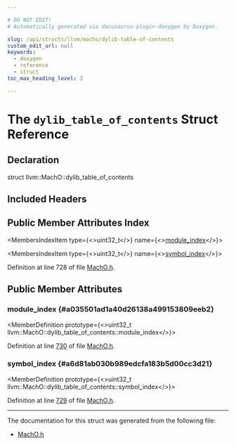 ```yaml
---

# DO NOT EDIT!
# Automatically generated via docusaurus-plugin-doxygen by Doxygen.

slug: /api/structs/llvm/macho/dylib-table-of-contents
custom_edit_url: null
keywords:
  - doxygen
  - reference
  - struct
toc_max_heading_level: 3

---
```





# The `dylib_table_of_contents` Struct Reference

<DoxygenPage pluginConfig={pluginConfig}>



## Declaration

<CodeBlock>struct llvm::MachO::dylib_table_of_contents</CodeBlock>

## Included Headers

<IncludesList>
<IncludesListItem
  filePath="llvm/BinaryFormat/MachO.h"
  permalink="/docs/api/files/include/include/llvm/include/llvm/binaryformat/macho-h"
  isLocal="true" />
</IncludesList>

## Public Member Attributes Index

<MembersIndex>

<MembersIndexItem
  type={<>uint32&#95;t</>}
  name={<><a href="#a035501ad1a40d26138a499153809eeb2">module&#95;index</a></>}>
</MembersIndexItem>

<MembersIndexItem
  type={<>uint32&#95;t</>}
  name={<><a href="#a6d81ab030b989edcfa183b5d00cc3d21">symbol&#95;index</a></>}>
</MembersIndexItem>

</MembersIndex>


Definition at line 728 of file <a href="/docs/api/files/include/include/llvm/include/llvm/binaryformat/macho-h">MachO.h</a>.

<SectionDefinition>

## Public Member Attributes

### module&#95;index {#a035501ad1a40d26138a499153809eeb2}

<MemberDefinition
  prototype={<>uint32&#95;t llvm::MachO::dylib&#95;table&#95;of&#95;contents::module&#95;index</>}>

Definition at line <a href="/docs/api/files/include/include/llvm/include/llvm/binaryformat/macho-h/#l00730">730</a> of file <a href="/docs/api/files/include/include/llvm/include/llvm/binaryformat/macho-h">MachO.h</a>.
</MemberDefinition>

### symbol&#95;index {#a6d81ab030b989edcfa183b5d00cc3d21}

<MemberDefinition
  prototype={<>uint32&#95;t llvm::MachO::dylib&#95;table&#95;of&#95;contents::symbol&#95;index</>}>

Definition at line <a href="/docs/api/files/include/include/llvm/include/llvm/binaryformat/macho-h/#l00729">729</a> of file <a href="/docs/api/files/include/include/llvm/include/llvm/binaryformat/macho-h">MachO.h</a>.
</MemberDefinition>

</SectionDefinition>

<hr/>

The documentation for this struct was generated from the following file:

<ul>
<li><a href="/docs/api/files/include/include/llvm/include/llvm/binaryformat/macho-h">MachO.h</a></li>
</ul>

</DoxygenPage>
